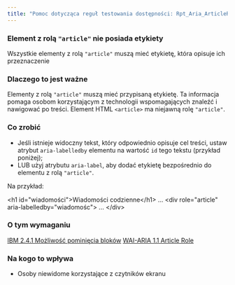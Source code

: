 ```yaml
---
title: "Pomoc dotycząca reguł testowania dostępności: Rpt_Aria_ArticleRoleLabel_Implicit"
---
```


<div className="toolHelp">
<Row>
<Column colLg={16} colMd={8} colSm={4} className="toolHead">

### Element z rolą `"article"` nie posiada etykiety

<div id="locLevel"></div>

Wszystkie elementy z rolą `"article"` muszą mieć etykietę, która opisuje ich przeznaczenie

</Column>
</Row>
<Row>
<Column colLg={11} colMd={5} colSm={4} className="toolMain">

### Dlaczego to jest ważne

Elementy z rolą `"article"` muszą mieć przypisaną etykietę. Ta informacja pomaga osobom korzystającym z technologii wspomagających znaleźć i nawigować po treści. Element HTML `<article>` ma niejawną rolę `"article"`.

<div id="locSnippet"></div>

### Co zrobić

* Jeśli istnieje widoczny tekst, który odpowiednio opisuje cel treści, ustaw atrybut `aria-labelledby` elementu na wartość `id` tego tekstu (przykład poniżej);
* LUB użyj atrybutu `aria-label`, aby dodać etykietę bezpośrednio do elementu z rolą `"article"`.


Na przykład:

<CodeSnippet type="multi" light={true}>&lt;h1 id="wiadomości"&gt;Wiadomości codzienne&lt;/h1&gt;
...
&lt;div role="article" aria-labelledby="wiadomośc"&gt;
    ...
&lt;/div&gt;</CodeSnippet>

</Column>
<Column colLg={5} colMd={3} colSm={4} className="toolLeft">

### O tym wymaganiu

[IBM 2.4.1 Możliwość pominięcia bloków](http://www.ibm.com/able/guidelines/ci162/bypass_blocks.html)
[WAI-ARIA 1.1 Article Role](https://www.w3.org/TR/wai-aria-1.1/#article)

### Na kogo to wpływa

* Osoby niewidome korzystające z czytników ekranu

</Column>
</Row>
</div>

